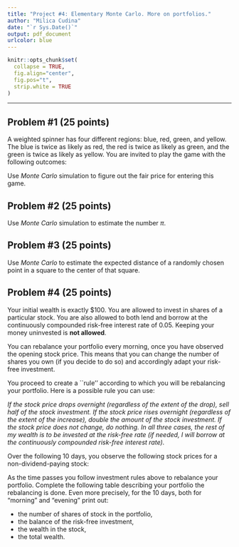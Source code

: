 ```yaml
---
title: "Project #4: Elementary Monte Carlo. More on portfolios."
author: "Milica Cudina"
date: "`r Sys.Date()`"
output: pdf_document
urlcolor: blue
---
```

<!-- The author of this template is Dr. Gordan Zitkovic.-->
<!-- The code chunk below contains some settings that will  -->
<!-- make your R code look better in the output pdf file.  -->
<!-- If you are curious about what each option below does, -->
<!-- go to https://yihui.org/knitr/options/ -->
<!-- If not, feel free to disregard everything ...  -->
```r
knitr::opts_chunk$set(
  collapse = TRUE,
  fig.align="center",
  fig.pos="t",
  strip.white = TRUE
)
```
<!-- ... down to here. -->

---

## Problem #1 **(25 points)**
A weighted spinner has four different regions: blue, red, green, and yellow. The blue is twice as likely as red, the red is twice as likely as green, and the green is twice as likely as yellow. You are invited to play the game with the following outcomes:
\begin{itemize}
\item[$\bullet$] if the spinner lands on blue, you lose \$5;
\item[$\bullet$] if the spinner lands on red, you win \$2; 
\item[$\bullet$] if the spinner lands on green, you win \$10; 
\item[$\bullet$] if the spinner lands on yellow, you win \$20. 
\end{itemize}

Use *Monte Carlo* simulation to figure out the fair price for entering this game. 

## Problem #2 (25 points)
Use *Monte Carlo* simulation to estimate the number $\pi$. 

## Problem #3 (25 points)
Use *Monte Carlo* to estimate the expected distance of a randomly chosen point in a square to the center of that square. 

\newpage

## Problem #4 (25 points)
Your initial wealth is exactly \$100. You are allowed to invest in
shares of a particular stock. You are also allowed to both lend and
borrow at the continuously compounded risk-free interest rate of
0.05. Keeping your money uninvested is **not allowed**.

You can rebalance your portfolio every morning, once you have observed
the opening stock price. This means that you can change the number of
shares you own (if you decide to do so) and accordingly adapt your
risk-free investment.

You proceed to create a ``rule'' according to which you will be
rebalancing your portfolio. Here is a possible rule you can use:

*If the stock price drops overnight (regardless of the extent of the
  drop), sell half of the stock investment. If the stock price rises
  overnight (regardless of the extent of the increase), double the
  amount of the stock investment. If the stock price does not change, do
  nothing. In all three cases, the rest of my wealth is to be invested
  at the risk-free rate (if needed, I will borrow at the continuously
  compounded risk-free interest rate).*

Over the following 10 days, you observe the following stock prices for a non-dividend-paying stock:

\medskip

\begin{tabular}{|c|c|c|c|c|c|c|c|c|c|c|c|}
\hline
{\bf Day} & 0 & 1 & 2 & 3 & 4 & 5 & 6 & 7 & 8 & 9 & 10 \\
\hline
{\bf Stock price} &100 & 80 & 64 & 80 & 64 & 80 & 100 & 80 & 64 & 80 & 100 \\
\hline
\end{tabular}

\medskip

As the time passes you follow investment rules above to rebalance your portfolio. Complete the following table describing your portfolio \textbf{just before and just after} the rebalancing is done. 
Even more precisely, for the $10$ days, both for "morning" and "evening" print out:

* the number of shares of stock in the portfolio, 
* the balance of the risk-free investment, 
* the wealth in the stock, 
* the total wealth. 

